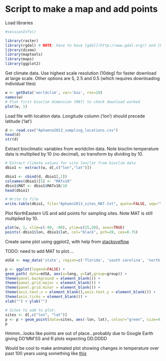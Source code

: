 Script to make a map and add points
=========================================

Load libraries

```r
#sessionInfo()

library(raster)
library(rgdal) # NOTE: have to have [gdal](http://www.gdal.org/) and [PROJ.4](http://trac.osgeo.org/proj/) install on PATH
library(dismo)
library(maptools)
library(maps)
library(ggplot2)
```


Get climate data. Use highest scale resolution (10deg) for faster download at large scale. Other options are 5, 2.5 and 0.5 (which requires downloading individual tiles)

```r
w <- getData('worldclim', var='bio', res=10)
names(w)
# Plot first bioclim dimension (MAT) to check download worked
plot(w, 1)
```


Load file with location data. Longitude column ('lon') should precede latitude ('lat')

```r
d <- read.csv("Aphaeno2013_sampling_locations.csv")
head(d)
str(d)
```

Extract bioclimatic variables from worldclim data. Note bioclim temperature data is multiplied by 10 (no decimal), so transform by dividing by 10.

```r
# Extract climate values for site lon/lat from bioclim data
dbio1 <- extract(w, d[,c("lon","lat")])

dbio1 <- cbind(d, dbio1[,1])
colnames(dbio1)[5] <- "MATx10"
dbio1$MAT <- dbio1$MATx10/10
head(dbio1)

# Write to file
write.table(dbio1, file="Aphaen2013_sites_MAT.txt", quote=FALSE, sep="\t", row.names=FALSE)
```


Plot NorthEastern US and add points for sampling sites. Note MAT is still multiplied by 10.

```r
plot(w, 1, xlim=c(-90, -60), ylim=c(25,50), axes=TRUE)
points(-dbio1$lon, dbio1$lat, col="black", pch=20, cex=0.75)
```


Create same plot using ggplot2, with help from [stackoveflow](http://stackoverflow.com/questions/9422167/how-do-i-plot-a-single-point-on-a-world-map-using-ggplot2)

TODO: need to add MAT to plot....

```r
eUSA <- map_data('state', region=c('florida', 'south carolina', 'north carolina', 'georgia', 'virginia', 'west virginia', 'maryland', 'delaware', 'new jersey', 'rhode island', 'new york', 'connecticut', 'massachusetts', 'pennyslvania', 'vermont', 'new hampshire', 'maine', 'alabama', 'tennessee', 'kentucky', 'ohio'))

p <- ggplot(legend=FALSE) +
geom_path( data=eUSA, aes(x=long, y=lat,group=group)) +
theme(panel.background = element_blank()) +
theme(panel.grid.major = element_blank()) +
theme(panel.grid.minor = element_blank()) +
theme(axis.text.x = element_blank(),axis.text.y = element_blank()) +
theme(axis.ticks = element_blank()) +
xlab("") + ylab("")

# Sites to add to plot:
sites <- d[,c("lon", "lat")]
p <- p + geom_point(data=sites, aes(-lon, lat), colour="green", size=4)
p
```

Hmmm...looks like points are out of place...probably due to Google Earth giving DD'MM'SS and R plots expecting DD.DDDD

Would be cool to make animated plot showing changes in temperature over past 100 years using something like [this](http://r-nold.blogspot.com/2012/08/provincial-monthly-rainfall-of.html)


